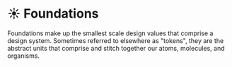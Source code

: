 
<Meta title="Foundations/About" />

# ☀️ Foundations

Foundations make up the smallest scale design values that comprise a design system.
Sometimes referred to elsewhere as "tokens", they are the abstract units that comprise and stitch together our atoms, molecules, and organisms.
